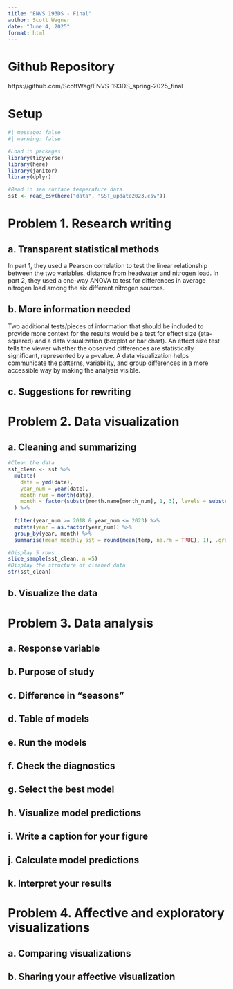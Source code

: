 ```yaml
---
title: "ENVS 193DS - Final"
author: Scott Wagner
date: "June 4, 2025"
format: html
---
```


# Github Repository
https://github.com/ScottWag/ENVS-193DS_spring-2025_final

# Setup
```r
#| message: false
#| warning: false

#Load in packages
library(tidyverse)
library(here)
library(janitor)
library(dplyr)

#Read in sea surface temperature data
sst <- read_csv(here("data", "SST_update2023.csv"))

```
# Problem 1. Research writing

## a. Transparent statistical methods

In part 1, they used a Pearson correlation to test the linear relationship between the two variables, distance from headwater and nitrogen load. In part 2, they used a one-way ANOVA to test for differences in average nitrogen load among the six different nitrogen sources.

## b. More information needed

Two additional tests/pieces of information that should be included to provide more context for the results would be a test for effect size (eta-squared) and a data visualization (boxplot or bar chart). An effect size test tells the viewer whether the observed differences are statistically significant, represented by a p-value. A data visualization helps communicate the patterns, variability, and group differences in a more accessible way by making the analysis visible.

## c. Suggestions for rewriting



# Problem 2. Data visualization

## a. Cleaning and summarizing

```r

#Clean the data
sst_clean <- sst %>%
  mutate(
    date = ymd(date),
    year_num = year(date),
    month_num = month(date),
    month = factor(substr(month.name[month_num], 1, 3), levels = substr(month.name, 1, 3), ordered = TRUE)
  ) %>%
  
  filter(year_num >= 2018 & year_num <= 2023) %>%
  mutate(year = as.factor(year_num)) %>%
  group_by(year, month) %>%
  summarise(mean_monthly_sst = round(mean(temp, na.rm = TRUE), 1), .groups = "drop")

#Display 5 rows
slice_sample(sst_clean, n =5)
#Display the structure of cleaned data
str(sst_clean)

```

## b. Visualize the data

# Problem 3. Data analysis

## a. Response variable

## b. Purpose of study

## c. Difference in “seasons”

## d. Table of models

## e. Run the models

## f. Check the diagnostics

## g. Select the best model

## h. Visualize model predictions

## i. Write a caption for your figure

## j. Calculate model predictions 

## k. Interpret your results

# Problem 4. Affective and exploratory visualizations

## a. Comparing visualizations

## b. Sharing your affective visualization


